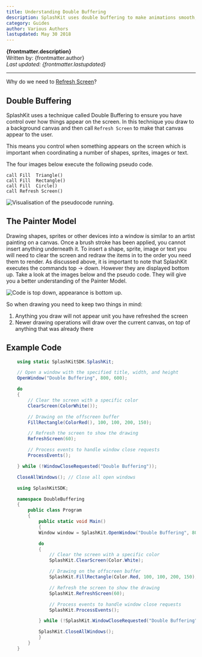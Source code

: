 ```yaml
---
title: Understanding Double Buffering
description: SplashKit uses double buffering to make animations smooth, but this means you need to do a few steps in order to get images appearing on the screen as you expect. In this article we discuss the basics of double buffering and the idea of the painters model.
category: Guides
author: Various Authors
lastupdated: May 30 2018
---
```


**{frontmatter.description}**  
Written by: {frontmatter.author}  
_Last updated: {frontmatter.lastupdated}_

---

Why do we need to [Refresh Screen](/api/graphics/#refresh-screen)?

## Double Buffering

SplashKit uses a technique called Double Buffering to ensure you have control over how things appear on the screen. In this technique you draw to a background canvas and then call `Refresh Screen` to make that canvas appear to the user.

This means you control when something appears on the screen which is important when coordinating a number of shapes, sprites, images or text.

The four images below execute the following pseudo code.

```plaintext
call Fill  Triangle()
call Fill  Rectangle()
call Fill  Circle()
call Refresh Screen()
```

![Visualisation of the pseudocode running.](./images/double_buffer/draw_shapes.png)

## The Painter Model

Drawing shapes, sprites or other devices into a window is similar to an artist painting on a canvas. Once a brush stroke has been applied, you cannot insert anything underneath it. To insert a shape, sprite, image or text you will need to clear the screen and redraw the items in to the order you need them to render. As discussed above, it is important to note that SplashKit executes the commands top -> down. However they are displayed bottom up. Take a look at the images below and the pseudo code. They will give you a better understanding of the Painter Model.

![Code is top down, appearance is bottom up.](./images/double_buffer/painter-new.jpg)

So when drawing you need to keep two things in mind:

1. Anything you draw will not appear unit you have refreshed the screen
2. Newer drawing operations will draw over the current canvas, on top of anything that was already there

## Example Code

<Tabs syncKey="code-language">
<TabItem label="C#">

<Tabs syncKey="csharp-style">
<TabItem label="Top-level Statements">

```csharp
    using static SplashKitSDK.SplashKit;

    // Open a window with the specified title, width, and height
    OpenWindow("Double Buffering", 800, 600);

    do
    {
        // Clear the screen with a specific color
        ClearScreen(ColorWhite());

        // Drawing on the offscreen buffer
        FillRectangle(ColorRed(), 100, 100, 200, 150);

        // Refresh the screen to show the drawing
        RefreshScreen(60); 

        // Process events to handle window close requests
        ProcessEvents();

    } while (!WindowCloseRequested("Double Buffering"));

    CloseAllWindows(); // Close all open windows
```

</TabItem>
<TabItem label="Object-Oriented">

```csharp
    using SplashKitSDK;

    namespace DoubleBuffering
    {
        public class Program
        {
            public static void Main()
            {
            Window window = SplashKit.OpenWindow("Double Buffering", 800, 600);

            do
            {
                // Clear the screen with a specific color
                SplashKit.ClearScreen(Color.White);

                // Drawing on the offscreen buffer
                SplashKit.FillRectangle(Color.Red, 100, 100, 200, 150);

                // Refresh the screen to show the drawing
                SplashKit.RefreshScreen(60); 

                // Process events to handle window close requests
                SplashKit.ProcessEvents();

            } while (!SplashKit.WindowCloseRequested("Double Buffering"));

            SplashKit.CloseAllWindows();  
            }
        }
    }
```

</TabItem>
</Tabs>
</TabItem>
</Tabs>